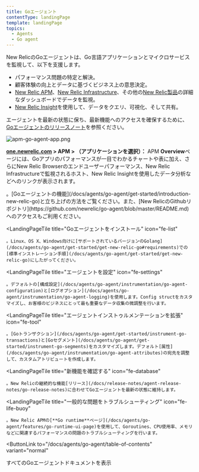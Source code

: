 ```yaml
---
title: Goエージェント
contentType: landingPage
template: landingPage
topics:
  - Agents
  - Go agent
---
```


New RelicのGoエージェントは、Go言語アプリケーションとマイクロサービスを監視して、以下を支援します。

* パフォーマンス問題の特定と解決。
* 顧客体験の向上とデータに基づくビジネス上の意思決定。
* [New Relic APM](/docs/apm/new-relic-apm/getting-started/introduction-new-relic-apm)、[New Relic Infrastructure](/docs/infrastructure/new-relic-infrastructure/getting-started/introduction-new-relic-infrastructure)、その他の[New Relic製品](https://newrelic.com/products)の詳細なダッシュボードでデータを監視。
* [New Relic Insight](/docs/insights/using-insights-ui/getting-started/introduction-new-relic-insights)を使用して、データをクエリ、可視化、そして共有。

エージェントを最新の状態に保ち、最新機能へのアクセスを確保するために、[Goエージェントのリリースノート](/docs/release-notes/agent-release-notes/go-release-notes)を参照ください。

![apm-go-agent-app.png](./images/apm-go-agent-app.png "apm-go-agent-app.png")

**[one.newrelic.com](https://one.newrelic.com/apm) > APM > （アプリケーションを選択）：** APM **Overview**ページには、Goアプリのパフォーマンスが一目でわかるチャートや表に加え、さらにNew Relic Browserのエンドユーザーパフォーマンス、New Relic Infrastructureで監視されるホスト、New Relic Insightを使用したデータ分析などへのリンクが表示されます。

<LandingPageTileGrid>
  <LandingPageTile
    title="始めてみましょう"
    icon="fe-terminal"
  >
    。[Goエージェントの機能](/docs/agents/go-agent/get-started/introduction-new-relic-go)と立ち上げの方法をご覧ください。また、[New RelicのGithubリポジトリ](https://github.com/newrelic/go-agent/blob/master/README.md)へのアクセスもご利用ください。
  </LandingPageTile>

  <LandingPageTile
    title="Goエージェントをインストール"
    icon="fe-list"
  >
    。Linux、OS X、Windows向けに[サポートされているバージョンのGolang](/docs/agents/go-agent/get-started/get-new-relic-go#requirements)での[標準インストレーション手順](/docs/agents/go-agent/get-started/get-new-relic-go)にしたがってください。
  </LandingPageTile>

  <LandingPageTile
    title="エージェントを設定"
    icon="fe-settings"
  >
    。デフォルトの[構成設定](/docs/agents/go-agent/instrumentation/go-agent-configuration)と[ログオプション](/docs/agents/go-agent/instrumentation/go-agent-logging)を使用します。Config structをカスタマイズし、お客様のビジネスにとって最も重要なデータ収集の微調整を行います。
  </LandingPageTile>

  <LandingPageTile
    title="エージェントインストゥルメンテーションを拡張"
    icon="fe-tool"
  >
    。[Goトランザクション](/docs/agents/go-agent/get-started/instrument-go-transactions)と[Goセグメント](/docs/agents/go-agent/get-started/instrument-go-segments)をカスタマイズします。デフォルト[属性](/docs/agents/go-agent/instrumentation/go-agent-attributes)の宛先を調整して、カスタムアトリビュートを作成します。
  </LandingPageTile>

  <LandingPageTile
    title="新機能を確認する"
    icon="fe-database"
  >
    。New Relicの継続的な機能[リリース](/docs/release-notes/agent-release-notes/go-release-notes)に合わせてGoエージェントを最新の状態に維持します。
  </LandingPageTile>

  <LandingPageTile
    title="一般的な問題をトラブルシューティング"
    icon="fe-life-buoy"
  >
    。New Relic APMの[**Go runtime**ページ](/docs/agents/go-agent/features/go-runtime-ui-page)を使用して、Goroutines、CPU使用率、メモリなどに関連するパフォーマンスの問題のトラブルシューティングを行います。
  </LandingPageTile>
</LandingPageTileGrid>

<ButtonLink
  to="/docs/agents/go-agent/table-of-contents"
  variant="normal"
>
  すべてのGoエージェントドキュメントを表示
</ButtonLink>
